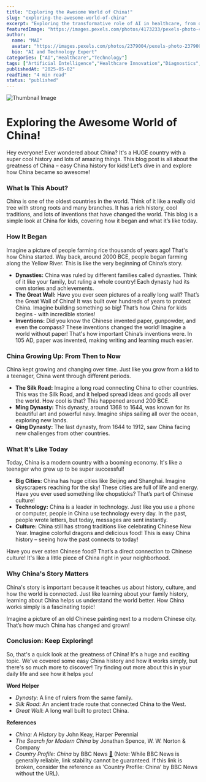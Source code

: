 ```yaml
---
title: "Exploring the Awesome World of China!"
slug: "exploring-the-awesome-world-of-china"
excerpt: "Exploring the transformative role of AI in healthcare, from diagnostics to drug discovery."
featuredImage: "https://images.pexels.com/photos/4173233/pexels-photo-4173233.jpeg?auto=compress&cs=tinysrgb&w=1260&h=750&dpr=1"
author:
  name: "MAI"
  avatar: "https://images.pexels.com/photos/2379004/pexels-photo-2379004.jpeg?auto=compress&cs=tinysrgb&w=1260&h=750&dpr=1"
  bio: "AI and Technology Expert"
categories: ["AI","Healthcare","Technology"]
tags: ["Artificial Intelligence","Healthcare Innovation","Diagnostics","Drug Discovery"]
publishedAt: "2025-05-02"
readTime: "4 min read"
status: "published"
---
```

![Thumbnail Image](https://images.pexels.com/photos/4173233/pexels-photo-4173233.jpeg?auto=compress&cs=tinysrgb&w=1260&h=750&dpr=1 "AI in Healthcare")

# Exploring the Awesome World of China!

Hey everyone! Ever wondered about China? It's a HUGE country with a super cool history and lots of amazing things. This blog post is all about the greatness of China – easy China history for kids! Let’s dive in and explore how China became so awesome!

### What Is This About?

China is one of the oldest countries in the world.  Think of it like a really old tree with strong roots and many branches.  It has a rich history, cool traditions, and lots of inventions that have changed the world.  This blog is a simple look at China for kids, covering how it began and what it’s like today.

### How It Began

Imagine a picture of people farming rice thousands of years ago! That's how China started.  Way back, around 2000 BCE,  people began farming along the Yellow River.  This is like the very beginning of China’s story.

* **Dynasties:**  China was ruled by different families called dynasties. Think of it like your family, but ruling a whole country! Each dynasty had its own stories and achievements.  
* **The Great Wall:** Have you ever seen pictures of a really long wall? That’s the Great Wall of China! It was built over hundreds of years to protect China. Imagine building something so big! That’s how China for kids begins - with incredible stories!
* **Inventions:**  Did you know the Chinese invented paper, gunpowder, and even the compass?  These inventions changed the world! Imagine a world without paper!  That's how important China’s inventions were.  In 105 AD, paper was invented, making writing and learning much easier.

### China Growing Up:  From Then to Now

China kept growing and changing over time.  Just like you grow from a kid to a teenager, China went through different periods.

* **The Silk Road:**  Imagine a long road connecting China to other countries.  This was the Silk Road, and it helped spread ideas and goods all over the world. How cool is that? This happened around 200 BCE.
* **Ming Dynasty:**  This dynasty, around 1368 to 1644, was known for its beautiful art and powerful navy.  Imagine ships sailing all over the ocean, exploring new lands.  
* **Qing Dynasty:** The last dynasty, from 1644 to 1912, saw China facing new challenges from other countries.

### What It’s Like Today

Today, China is a modern country with a booming economy.  It's like a teenager who grew up to be super successful!

* **Big Cities:** China has huge cities like Beijing and Shanghai.  Imagine skyscrapers reaching for the sky!  These cities are full of life and energy. Have you ever used something like chopsticks? That’s part of Chinese culture!
* **Technology:** China is a leader in technology. Just like you use a phone or computer, people in China use technology every day.  In the past, people wrote letters, but today, messages are sent instantly.
* **Culture:** China still has strong traditions like celebrating Chinese New Year.  Imagine colorful dragons and delicious food!  This is easy China history – seeing how the past connects to today!

Have you ever eaten Chinese food? That’s a direct connection to Chinese culture! It's like a little piece of China right in your neighborhood.

### Why China's Story Matters

China's story is important because it teaches us about history, culture, and how the world is connected.  Just like learning about your family history, learning about China helps us understand the world better. How China works simply is a fascinating topic!

Imagine a picture of an old Chinese painting next to a modern Chinese city.  That’s how much China has changed and grown!

### Conclusion: Keep Exploring!

So, that's a quick look at the greatness of China!  It's a huge and exciting topic. We've covered some easy China history and how it works simply, but there's so much more to discover!  Try finding out more about this in your daily life and see how it helps you!

**Word Helper**

- *Dynasty*: A line of rulers from the same family.
- *Silk Road*: An ancient trade route that connected China to the West.
- *Great Wall*: A long wall built to protect China.


**References**

- *China: A History* by John Keay, Harper Perennial
- *The Search for Modern China* by Jonathan Spence, W. W. Norton & Company 
- *Country Profile: China* by BBC News [🔗](https://www.bbc.com/news/world-asia-pacific-16526765) (Note: While BBC News is generally reliable, link stability cannot be guaranteed. If this link is broken, consider the reference as 'Country Profile: China' by BBC News without the URL).
